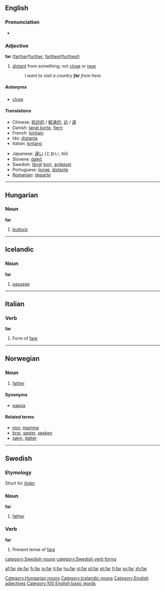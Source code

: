 {{see|får}}
==English==

{{rank|few|whom|love|180|far|seemed|house|looked}}

===Pronunciation===
*{{audio|en-us-far.ogg|Audio (US)}}

===Adjective===
'''far''' ([[farther]]/[[further]], [[farthest]]/[[furthest]])
#[[distant]] from something; not [[close]] or [[near]]
#:''I want to visit a country '''far''' from here.''

=====Antonyms=====
*[[close]]

====Translations====
{{top}}<!--languages from A to I go here-->
*Chinese: [[较远的]] / [[較遠的]], [[远]] / [[遠]]
*Danish: [[langt borte]], [[fjern]]
*French: [[lointain]]
*Ido: [[distanta]]
*Italian: [[lontano]]
{{mid}}<!--languages from J to Z go here-->
*Japanese: [[遠い]] (とおい, tōi)
*Slovene: [[daleč]]
*Swedish: [[långt]] [[bort]], [[avlägset]]
*Portuguese: [[longe]], [[distante]]
*[[Romanian]]: [[departe]]
{{bottom}}

----

== Hungarian ==

=== Noun ===
'''far'''

# [[buttock]]

[[Category:Hungarian nouns]]

----

== Icelandic ==

=== Noun ===
'''far''' {{n}}

# [[passage]]

[[Category:Icelandic nouns]]

----

==Italian==
=== Verb ===
'''far'''
#Form of [[fare]]

----
==Norwegian==
===Noun===
{{no-noun-irreg|m|[[faren]]|[[fedre]]|[[fedrene]]}}
#[[father]]
====Synonyms====
*[[pappa]]
====Related terms====
*[[mor]], [[mamma]]
*[[bror]], [[søster]], [[søsken]]
*[[sønn]], [[datter]]

----

==Swedish==
===Etymology===
Short for ''[[fader]]''

===Noun===
'''far'''

#[[father]]

===Verb===
'''far'''

#Present tense of [[fara#verb|fara]]

[[Category:English adjectives]]
[[Category:100 English basic words]]
[[category:Swedish nouns]]
[[category:Swedish verb forms]]

[[af:far]]
[[de:far]]
[[fr:far]]
[[io:far]]
[[it:far]]
[[hu:far]]
[[nl:far]]
[[pl:far]]
[[pt:far]]
[[fi:far]]
[[sv:far]]
[[zh:far]]